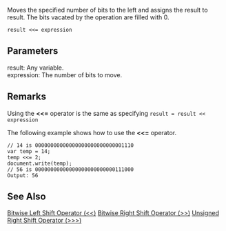 Moves the specified number of bits to the left and assigns the result to result. The bits vacated by the operation are filled with 0.

 result &lt;&lt;= expression
==Parameters==
; result: Any variable.
; expression: The number of bits to move.

==Remarks==
Using the '''&lt;&lt;=''' operator is the same as specifying <code>result = result &lt;&lt; expression</code>

The following example shows how to use the '''&lt;&lt;=''' operator.

 // 14 is 00000000000000000000000000001110
 var temp = 14;
 temp &lt;&lt;= 2; 
 document.write(temp);
 // 56 is 00000000000000000000000000111000
 Output: 56

==See Also==

              

              

              

              

              
[[javascript/operators/bitwise left shift|Bitwise Left Shift Operator (&#60;&#60;)]]
[[javascript/operators/bitwise right shift|Bitwise Right Shift Operator (&#62;&#62;)]]
[[javascript/operators/unsigned right shift|Unsigned Right Shift Operator (&#62;&#62;&#62;)]]
